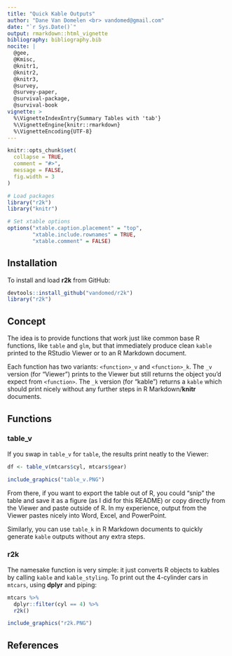 ```yaml
---
title: "Quick Kable Outputs"
author: "Dane Van Domelen <br> vandomed@gmail.com"
date: "`r Sys.Date()`"
output: rmarkdown::html_vignette
bibliography: bibliography.bib
nocite: | 
  @gee, 
  @Kmisc, 
  @knitr1,
  @knitr2,
  @knitr3,
  @survey, 
  @survey-paper, 
  @survival-package, 
  @survival-book
vignette: >
  %\VignetteIndexEntry{Summary Tables with 'tab'}
  %\VignetteEngine{knitr::rmarkdown}
  %\VignetteEncoding{UTF-8}
---
```


```r
knitr::opts_chunk$set(
  collapse = TRUE,
  comment = "#>", 
  message = FALSE, 
  fig.width = 3
)

# Load packages
library("r2k")
library("knitr")

# Set xtable options
options("xtable.caption.placement" = "top", 
        "xtable.include.rownames" = TRUE, 
        "xtable.comment" = FALSE)
```


## Installation

To install and load **r2k** from GitHub:

```r
devtools::install_github("vandomed/r2k")
library("r2k")
```


## Concept

The idea is to provide functions that work just like common base R functions, like `table` and `glm`, but that immediately produce clean `kable` printed to the RStudio Viewer or to an R Markdown document.

Each function has two variants: `<function>_v` and `<function>_k`. The `_v` version (for "Viewer") prints to the Viewer but still returns the object you'd expect from `<function>`. The `_k` version (for "kable") returns a `kable` which should print nicely without any further steps in R Markdown/**knitr** documents.


## Functions

### table_v

If you swap in `table_v` for `table`, the results print neatly to the Viewer:

```r
df <- table_v(mtcars$cyl, mtcars$gear)
```

```r
include_graphics("table_v.PNG")
```

From there, if you want to export the table out of R, you could "snip" the table and save it as a figure (as I did for this README) or copy directly from the Viewer and paste outside of R. In my experience, output from the Viewer pastes nicely into Word, Excel, and PowerPoint. 

Similarly, you can use `table_k` in R Markdown documents to quickly generate `kable` outputs without any extra steps.


### r2k

The namesake function is very simple: it just converts R objects to kables by calling `kable` and `kable_styling`. To print out the 4-cylinder cars in `mtcars`, using **dplyr** and piping:

```r
mtcars %>%
  dplyr::filter(cyl == 4) %>%
  r2k()
```

```r
include_graphics("r2k.PNG")
```


## References
